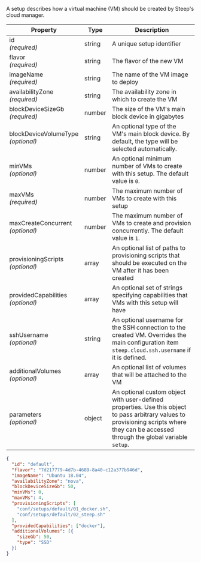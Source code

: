 
A setup describes how a virtual machine (VM) should be created by Steep's cloud
manager.

| Property                               | Type    | Description
| -------------------------------------- | ------- | -----------
| id<br/>*(required)*                    | string  | A unique setup identifier
| flavor<br/>*(required)*                | string  | The flavor of the new VM
| imageName<br/>*(required)*             | string  | The name of the VM image to deploy
| availabilityZone<br/>*(required)*      | string  | The availability zone in which to create the VM
| blockDeviceSizeGb<br/>*(required)*     | number  | The size of the VM's main block device in gigabytes
| blockDeviceVolumeType<br/>*(optional)* | string  | An optional type of the VM's main block device. By default, the type will be selected automatically.
| minVMs<br/>*(optional)*                | number  | An optional minimum number of VMs to create with this setup. The default value is `0`.
| maxVMs<br/>*(required)*                | number  | The maximum number of VMs to create with this setup
| maxCreateConcurrent<br/>*(optional)*   | number  | The maximum number of VMs to create and provision concurrently. The default value is `1`.
| provisioningScripts<br/>*(optional)*   | array   | An optional list of paths to <ScrollLink href="#provisioning-scripts">provisioning scripts</ScrollLink> that should be executed on the VM after it has been created
| providedCapabilities<br/>*(optional)*  | array   | An optional set of strings specifying capabilities that VMs with this setup will have
| sshUsername<br/>*(optional)*           | string  | An optional username for the SSH connection to the created VM. Overrides the <ScrollLink href="#steepyaml">main configuration</ScrollLink> item `steep.cloud.ssh.username` if it is defined.
| additionalVolumes<br/>*(optional)*     | array   | An optional list of <ScrollLink href="#volumes">volumes</ScrollLink> that will be attached to the VM
| parameters<br/>*(optional)*            | object  | An optional custom object with user-defined properties. Use this object to pass arbitrary values to <ScrollLink href="#provisioning-scripts">provisioning scripts</ScrollLink> where they can be accessed through the <ScrollLink href="#global-variables">global variable</ScrollLink> `setup`.

<CodeExample title="Example:">

```json code-example
{
  "id": "default",
  "flavor": "7d217779-4d7b-4689-8a40-c12a377b946d",
  "imageName": "Ubuntu 18.04",
  "availabilityZone": "nova",
  "blockDeviceSizeGb": 50,
  "minVMs": 0,
  "maxVMs": 4,
  "provisioningScripts": [
    "conf/setups/default/01_docker.sh",
    "conf/setups/default/02_steep.sh"
  ],
  "providedCapabilities": ["docker"],
  "additionalVolumes": [{
    "sizeGb": 50,
    "type": "SSD"
  }]
}
```

</CodeExample>
